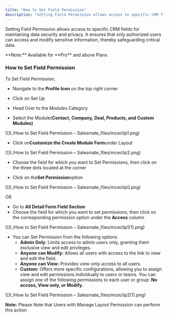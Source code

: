 ```yaml
---
title: "How to Set Field Permission"
description: "Setting Field Permission allows access to specific CRM fields for maintaining data security and privacy. It ensures that only authorized users can acc..."
---
```


Setting Field Permission allows access to specific CRM fields for maintaining data security and privacy. It ensures that only authorized users can access and modify sensitive information, thereby safeguarding critical data.

<Note>
**Note:** Available for **Pro** and above Plans
</Note>


### How to Set Field Permission

To Set Field Permission,


*   Navigate to the **Profile Icon** on the top right corner

*   Click on Set Up

*   Head Over to the Modules Category

*   Select the Module(**Contact, Company, Deal, Products, and Custom Modules)**

![](./How to Set Field Permission – Salesmate_files/mceclip1.png)


*   Click on**Customize the Create Module Form**under Layout

![](./How to Set Field Permission – Salesmate_files/mceclip2.png)


*   Choose the field for which you want to Set Permissions, then click on the three dots located at the corner

*   Click on the**Set Permission**option

![](./How to Set Field Permission – Salesmate_files/mceclip0.png)

OR


*   Go to **All Detail Form Field Section**
*   Choose the field for which you want to set permissions, then click on the corresponding permission option under the **Access** column

![](./How to Set Field Permission – Salesmate_files/mceclip1(1).png)


* You can Set Permission from the following options
    * **Admin Only**: Limits access to admin users only, granting them exclusive view and edit privileges.
    * **Anyone can Modify:** Allows all users with access to the link to view and edit the field.
    * **Anyone can View:** Provides view-only access to all users.
    * **Custom:** Offers more specific configurations, allowing you to assign view and edit permissions individually to users or teams. You can assign one of the following permissions to each user or group: **No access, View only, or Modify.**
    
![](./How to Set Field Permission – Salesmate_files/mceclip2(1).png)
<Note>

**Note:** Please Note that Users with Manage Layout Permission can perform this action
</Note>
